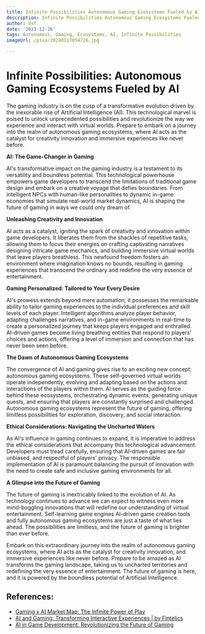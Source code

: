 ```yaml
---
title: Infinite Possibilities Autonomous Gaming Ecosystems Fueled by AI
description: Infinite Possibilities Autonomous Gaming Ecosystems Fueled by AI
author: Usf
date: '2023-12-26'
tags: Autonomous, Gaming, Ecosystems, AI, Infinite Possibilities
imageUrl: /pixa/20240117054726.jpg

---
```

# **Infinite  Possibilities: Autonomous  Gaming Ecosystems Fueled  by AI**

The gaming industry is on the cusp of a transformative evolution driven by the inexorable rise of  Artificial  Intelligence (AI). This technological marvel is poised to unlock unprecedented possibilities and revolutionize the way we experience and interact with virtual worlds. Prepare to  embark on a  journey  into  the realm of autonomous gaming  ecosystems, where  AI acts as  the catalyst  for creativity  innovation and immersive  experiences like never before.

**AI: The Game-Changer in Gaming**

AI's transformative impact on the gaming industry is a  testament to its versatility and boundless potential. This technological powerhouse empowers game developers to transcend the limitations of traditional  game design and embark on a creative voyage that defies boundaries. From intelligent NPCs with human-like personalities to dynamic in-game economies that simulate real-world market dynamics, AI  is shaping  the future of gaming in ways we could only dream of.

**Unleashing Creativity and Innovation**

AI acts as a catalyst, igniting the spark of creativity and innovation within game developers. It liberates them from the shackles of repetitive tasks, allowing them to focus their energies on crafting captivating narratives designing intricate game  mechanics, and building immersive virtual worlds that leave players breathless. This newfound freedom  fosters an environment where imagination  knows no bounds, resulting in gaming  experiences that transcend  the ordinary and redefine the very essence of entertainment.

**Gaming Personalized: Tailored to Your Every Desire**

AI's prowess extends  beyond mere automation; it possesses the remarkable ability to tailor gaming experiences to the individual preferences and  skill levels  of each player. Intelligent algorithms analyze player behavior, adapting challenges narratives, and in-game environments in real-time to create  a personalized journey that  keeps players engaged and enthralled. AI-driven games become living breathing entities that respond to players' choices and actions, offering a level of immersion and connection that has never been seen before.

**The Dawn of  Autonomous Gaming Ecosystems**

The  convergence of  AI and  gaming gives  rise to an exciting new concept: autonomous gaming ecosystems. These self-governed virtual worlds operate independently, evolving and adapting based  on the actions and interactions of the players within them. AI serves as  the guiding force behind  these ecosystems, orchestrating dynamic events, generating unique quests, and ensuring that players  are constantly surprised and challenged. Autonomous gaming ecosystems represent the  future of gaming, offering limitless possibilities for exploration, discovery, and social interaction.

**Ethical Considerations: Navigating  the Uncharted Waters**

As AI's influence in gaming continues to expand, it is  imperative to address the ethical considerations that accompany this  technological advancement. Developers must tread carefully, ensuring that AI-driven games are fair unbiased, and respectful of players' privacy. The responsible implementation of  AI is paramount balancing the pursuit  of  innovation with the  need to create  safe and inclusive  gaming environments for all.

**A Glimpse into  the  Future of Gaming**

The future of gaming is inextricably linked to the evolution of AI. As technology continues to advance we can expect to witness  even more mind-boggling innovations that will redefine our understanding of virtual entertainment. Self-learning game engines AI-driven game creation tools and fully autonomous gaming ecosystems are just a taste of what lies  ahead. The possibilities are limitless, and  the future  of gaming is brighter than ever  before.

Embark on this extraordinary journey  into the realm of autonomous gaming ecosystems, where AI acts  as the catalyst for creativity innovation, and immersive experiences like never before. Prepare to be amazed as AI transforms the gaming landscape, taking us to  uncharted territories and redefining the very essence of entertainment. The future of gaming is here, and it is powered by the boundless potential of Artificial Intelligence.

## References:
- [Gaming x AI Market Map: The Infinite Power of Play](https://lsvp.com/gaming-ai-market-map-the-infinite-power-of-play/)
- [AI and Gaming: Transforming Interactive Experiences | by Fintelics](https://fintelics.medium.com/ai-and-gaming-transforming-interactive-experiences-f7ecd5438a6d)
- [AI in Game Development: Revolutionizing the Future of Gaming](https://www.searchmyexpert.com/resources/game-development/ai-impact-game-development)
